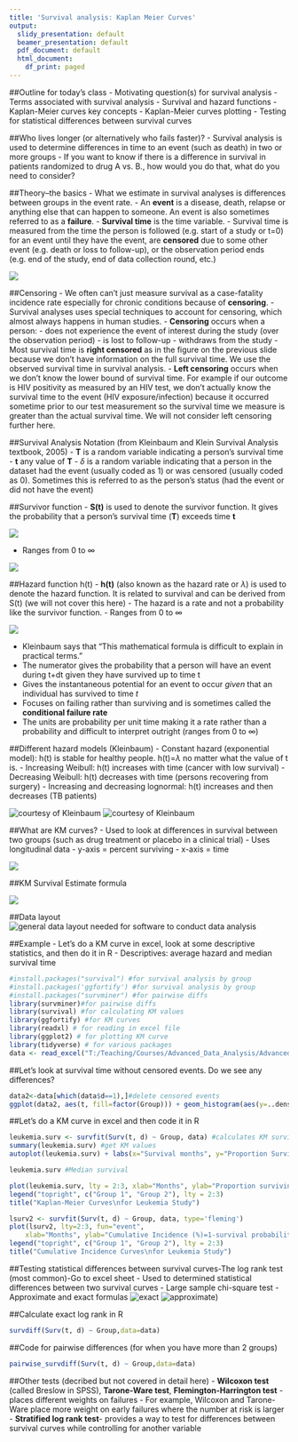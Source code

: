 ```yaml
---
title: 'Survival analysis: Kaplan Meier Curves'
output:
  slidy_presentation: default
  beamer_presentation: default
  pdf_document: default
  html_document:
    df_print: paged
---
```


##Outline for today's class
- Motivating question(s) for survival analysis
- Terms associated with survival analysis
- Survival and hazard functions
- Kaplan-Meier curves key concepts
- Kaplan-Meier curves plotting
- Testing for statistical differences between survival curves

##Who lives longer (or alternatively who fails faster)?
- Survival analysis is used to determine differences in time to an event (such as death) in two or more groups
- If you want to know if there is a difference in survival in patients randomized to drug A vs. B., how would you do that, what do you need to consider?

##Theory--the basics
- What we estimate in survival analyses is differences between groups in the event rate.
- An **event** is a disease, death, relapse or anything else that can happen to someone. An event is also sometimes referred to as a **failure**.
- **Survival time** is the time variable.
- Survival time is measured  from the time the person is followed (e.g. start of a study or t=0) for an event until they have the event, are **censored** due to some other event (e.g. death or loss to follow-up), or the observation period ends (e.g. end of the study, end of data collection round, etc.)

![](http://journals.plos.org/plosone/article/figure/image?size=medium&id=info:doi/10.1371/journal.pone.0112838.g001)

##Censoring
- We often can't just measure survival as a case-fatality incidence rate especially for chronic conditions because of **censoring**.
- Survival analyses uses special techniques to account for censoring, which almost always happens in human studies.
- **Censoring** occurs when a person:
      - does not experience the event of interest during the study (over the observation period)
      - is lost to follow-up
      - withdraws from the study
- Most survival time is **right censored** as in the figure on the previous slide because we don't have information on the full survival time. We use the observed survival time in survival analysis.
- **Left censoring** occurs when we don't know the lower bound of survival time. For example if our outcome is HIV positivity as measured by an HIV test, we don't actually know the survival time to the event (HIV exposure/infection) because it occurred sometime prior to our test measurement so the survival time we measure is greater than the actual survival time. We will not consider left censoring further here. 

##Survival Analysis Notation (from Kleinbaum and Klein Survival Analysis textbook, 2005)
- **T** is a random variable indicating a person's survival time 
- **t** any value of **T**
- $\delta$ is a random variable indicating that a person in the dataset had the event (usually coded as 1) or was censored (usually coded as 0). Sometimes this is referred to as the person's status (had the event or did not have the event)

##Survivor function
- **S(t)** is used to denote the survivor function. It  gives the probability that a person's survival time (**T**) exceeds time **t**

![](survfunction.PNG)

- Ranges from 0 to $\infty$

![](https://media.licdn.com/mpr/mpr/p/6/005/07c/0cd/1ba4cd9.jpg)

##Hazard function h(t)
- **h(t)** (also known as the hazard rate or $\lambda$) is used to denote the hazard function. It is related to survival and can be derived from S(t) (we will not cover this here)
- The hazard is a rate and not a probability like the survivor function.
- Ranges from 0 to $\infty$

![](hazard.PNG)

- Kleinbaum says that "This mathematical formula is difficult to explain in practical terms."
- The numerator gives the probability that a person will have an event during t+dt given they have survived up to time t
- Gives the instantaneous potential for an event to occur *given* that an individual has survived to time *t*
- Focuses on failing rather than surviving and is sometimes called the **conditional failure rate**
- The units are probability per unit time making it a rate rather than a probability and difficult to interpret outright (ranges from 0 to $\infty$)

##Different hazard models (Kleinbaum)
- Constant hazard (exponential model): h(t) is stable for healthy people. h(t)=$\lambda$ no matter what the value of t is.
- Increasing Weibull: h(t) increases with time (cancer with low survival)
- Decreasing Weibull: h(t) decreases with time (persons recovering from surgery)
- Increasing and decreasing lognormal: h(t) increases and then decreases (TB patients)

![courtesy of Kleinbaum](exponential.PNG)
![courtesy of Kleinbaum](weibull.PNG)

##What are KM curves?
- Used to look at differences in survival between two groups (such as drug treatment or placebo in a clinical trial)
- Uses longitudinal data
- y-axis = percent surviving
- x-axis = time

![](https://s3.amazonaws.com/cdn.graphpad.com/faq/1747/images/1747d.gif)


##KM Survival Estimate formula

![](KM_formula2.PNG)


##Data layout
![general data layout needed for software to conduct data analysis](data_layout.PNG)


##Example 
- Let's do a KM curve in excel, look at some descriptive statistics, and then do it in R
- Descriptives: average hazard and median survival time
```r
#install.packages("survival") #for survival analysis by group
#install.packages('ggfortify') #for survival analysis by group
#install.packages("survminer") #for pairwise diffs
library(survminer)#for pairwise diffs
library(survival) #for calculating KM values
library(ggfortify) #for KM curves
library(readxl) # for reading in excel file
library(ggplot2) # for plotting KM curve
library(tidyverse) # for various packages
data <- read_excel("T:/Teaching/Courses/Advanced_Data_Analysis/Advanced-Data-Analysis-master/Class 9 Kaplan Meier Curves/Surv_data_class9b.xlsx", sheet=2) #load data for this exercise
```
##Let's look at survival time without censored events. Do we see any differences?
```r
data2<-data[which(data$d==1),]#delete censored events
ggplot(data2, aes(t, fill=factor(Group))) + geom_histogram(aes(y=..density..), binwidth=1, bins=30, position="dodge") + geom_density(alpha=.3) # Histogram overlaid with kernel density curve
```
##Let's do a KM curve in excel and then code it in R
```r
leukemia.surv <- survfit(Surv(t, d) ~ Group, data) #calculates KM survivor function values for plotting
summary(leukemia.surv) #get KM values
autoplot(leukemia.surv) + labs(x="Survival months", y="Proportion Surviving", title="KM survival plots for Leukemia by Group") #using ggfortify library to calculate fancy KM plots with confidence intervals

leukemia.surv #Median survival

plot(leukemia.surv, lty = 2:3, xlab="Months", ylab="Proportion surviving") #using base plot to calculate non-fancy plots 
legend("topright", c("Group 1", "Group 2"), lty = 2:3) 
title("Kaplan-Meier Curves\nfor Leukemia Study") 

lsurv2 <- survfit(Surv(t, d) ~ Group, data, type='fleming') 
plot(lsurv2, lty=2:3, fun="event", 
	xlab="Months", ylab="Cumulative Incidence (%)=1-survival probability at time t") #plot %failing at time t (1-survival probability at time t)
legend("topright", c("Group 1", "Group 2"), lty = 2:3) 
title("Cumulative Incidence Curves\nfor Leukemia Study")
```

##Testing statistical differences between survival curves-The log rank test (most common)-Go to excel sheet
- Used to determined statistical differences between two survival curves
- Large sample chi-square test 
- Approximate and exact formulas
![exact](logrank.PNG)
![approximate](approximate.PNG))

##Calculate exact log rank in R
```r
survdiff(Surv(t, d) ~ Group,data=data)
```

##Code for pairwise differences (for when you have more than 2 groups)
```r
pairwise_survdiff(Surv(t, d) ~ Group,data=data)
```

##Other tests (decribed but not covered in detail here)
- **Wilcoxon test** (called Breslow in SPSS), **Tarone-Ware test**, **Flemington-Harrington test**
    - places different weights on failures
    - For example, Wilcoxon and Tarone-Ware place more weight on early failures where the number at risk is larger
- **Stratified log rank test**- provides a way to test for differences between survival curves while controlling for another variable


